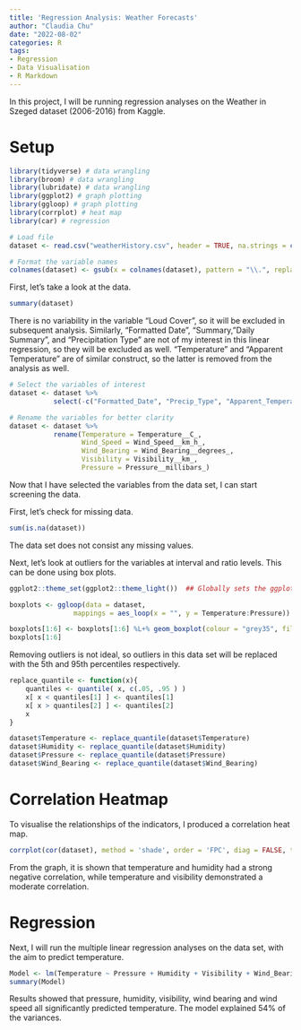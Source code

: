 ```yaml
---
title: 'Regression Analysis: Weather Forecasts'
author: "Claudia Chu"
date: "2022-08-02"
categories: R
tags:
- Regression
- Data Visualisation
- R Markdown
---
```

In this project, I will be running regression analyses on the Weather in Szeged dataset (2006-2016) from Kaggle. 

# Setup
```r
library(tidyverse) # data wrangling
library(broom) # data wrangling
library(lubridate) # data wrangling
library(ggplot2) # graph plotting
library(ggloop) # graph plotting
library(corrplot) # heat map
library(car) # regression
```

```r
# Load file
dataset <- read.csv("weatherHistory.csv", header = TRUE, na.strings = c(""," ","NA")) 

# Format the variable names
colnames(dataset) <- gsub(x = colnames(dataset), pattern = "\\.", replacement = "_")
```

First, let's take a look at the data. 
```r
summary(dataset)
```
There is no variability in the variable "Loud Cover", so it will be excluded in subsequent analysis. Similarly, "Formatted Date", "Summary, "Daily Summary", and "Precipitation Type" are not of my interest in this linear regression, so they will be excluded as well. "Temperature" and "Apparent Temperature" are of similar construct, so the latter is removed from the analysis as well.

```r
# Select the variables of interest
dataset <- dataset %>% 
           select(-c("Formatted_Date", "Precip_Type", "Apparent_Temperature__C_", "Loud_Cover", "Daily_Summary", "Summary"))

# Rename the variables for better clarity
dataset <- dataset %>% 
           rename(Temperature = Temperature__C_,
                  Wind_Speed = Wind_Speed__km_h_,
                  Wind_Bearing = Wind_Bearing__degrees_,
                  Visibility = Visibility__km_,
                  Pressure = Pressure__millibars_)
```
Now that I have selected the variables from the data set, I can start screening the data. 

First, let's check for missing data.
```r
sum(is.na(dataset))
```
The data set does not consist any missing values. 

Next, let's look at outliers for the variables at interval and ratio levels. This can be done using box plots. 
```r
ggplot2::theme_set(ggplot2::theme_light())  ## Globally sets the ggplot2 theme

boxplots <- ggloop(data = dataset, 
                mappings = aes_loop(x = "", y = Temperature:Pressure))

boxplots[1:6] <- boxplots[1:6] %L+% geom_boxplot(colour = "grey35", fill = "steelblue")
boxplots[1:6]
```

Removing outliers is not ideal, so outliers in this data set will be replaced with the 5th and 95th percentiles respectively. 
```r
replace_quantile <- function(x){
    quantiles <- quantile( x, c(.05, .95 ) )
    x[ x < quantiles[1] ] <- quantiles[1]
    x[ x > quantiles[2] ] <- quantiles[2]
    x
}

dataset$Temperature <- replace_quantile(dataset$Temperature)
dataset$Humidity <- replace_quantile(dataset$Humidity)
dataset$Pressure <- replace_quantile(dataset$Pressure)
dataset$Wind_Bearing <- replace_quantile(dataset$Wind_Bearing)
```

# Correlation Heatmap
To visualise the relationships of the indicators, I produced a correlation heat map. 
```r
corrplot(cor(dataset), method = 'shade', order = 'FPC', diag = FALSE, type = "lower")
```
From the graph, it is shown that temperature and humidity had a strong negative correlation, while temperature and visibility demonstrated a moderate correlation. 

# Regression
Next, I will run the multiple linear regression analyses on the data set, with the aim to predict temperature.
```r
Model <- lm(Temperature ~ Pressure + Humidity + Visibility + Wind_Bearing + Wind_Speed, dataset)
summary(Model)
```
Results showed that pressure, humidity, visibility, wind bearing and wind speed all significantly predicted temperature. The model explained 54% of the variances. 
